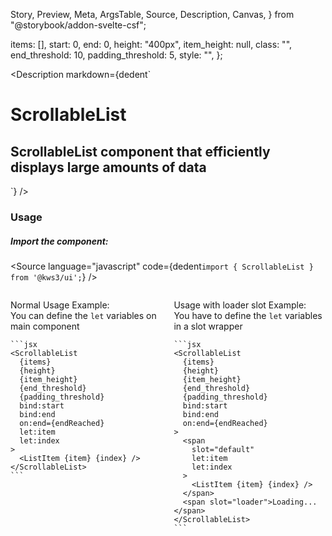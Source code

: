   Story,
  Preview,
  Meta,
  ArgsTable,
  Source,
  Description,
  Canvas,
} from "@storybook/addon-svelte-csf";

  items: [],
  start: 0,
  end: 0,
  height: "400px",
  item_height: null,
  class: "",
  end_threshold: 10,
  padding_threshold: 5,
  style: "",
};

<Version />

<Meta of={ScrollableListStories} />

<Description
  markdown={dedent`
# ScrollableList
## ScrollableList component that efficiently displays large amounts of data
`}
/>

<Canvas>
  <Story of={ScrollableListStories.ScrollableList} />
</Canvas>

<Controls />

### Usage

##### Import the component:

<Source language="javascript" code={dedent`import { ScrollableList } from '@kws3/ui';`} />

<div class="columns">
  <div class="column">
    <p>Normal Usage Example:
    <br />You can define the <code>let</code> variables on main component</p>

    ```jsx
    <ScrollableList
      {items}
      {height}
      {item_height}
      {end_threshold}
      {padding_threshold}
      bind:start
      bind:end
      on:end={endReached}
      let:item
      let:index
    >
      <ListItem {item} {index} />
    </ScrollableList>
    ```
  </div>

  <div class="column">
    <p>Usage with loader slot Example:
    <br />You have to define the <code>let</code> variables in a slot wrapper</p>

    ```jsx
    <ScrollableList
      {items}
      {height}
      {item_height}
      {end_threshold}
      {padding_threshold}
      bind:start
      bind:end
      on:end={endReached}
    >
      <span
        slot="default"
        let:item
        let:index
      >
        <ListItem {item} {index} />
      </span>
      <span slot="loader">Loading...</span>
    </ScrollableList>
    ```
  </div>
</div>
